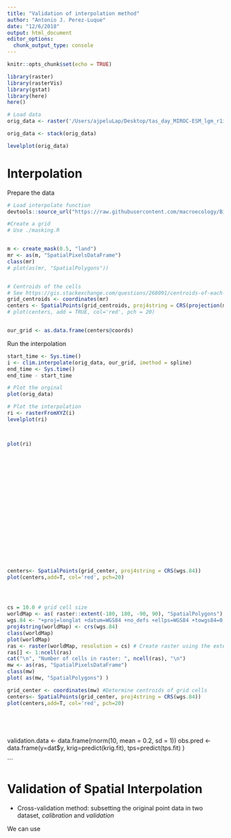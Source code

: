 ```yaml
---
title: "Validation of interpolation method"
author: "Antonio J. Perez-Luque"
date: "12/6/2018"
output: html_document
editor_options: 
  chunk_output_type: console
---
```


```r
knitr::opts_chunk$set(echo = TRUE)
```

```r
library(raster)
library(rasterVis)
library(gstat)
library(here)
here()
```

```r
# Load data
orig_data <- raster('/Users/ajpeluLap/Desktop/tas_day_MIROC-ESM_lgm_r1i1p1_46000101-46991231.nc')

orig_data <- stack(orig_data)

levelplot(orig_data)
```



# Interpolation

Prepare the data
```r
# Load interpolate function 
devtools::source_url("https://raw.githubusercontent.com/macroecology/BioExtremes/interpolation/interpolate.R") 

#Create a grid 
# Use ./masking.R


m <- create_mask(0.5, "land")
mr <- as(m, "SpatialPixelsDataFrame")
class(mr)
# plot(as(mr, "SpatialPolygons"))


# Centroids of the cells 
# See https://gis.stackexchange.com/questions/268091/centroids-of-each-grid-cell
grid_centroids <- coordinates(mr) 
centers <- SpatialPoints(grid_centroids, proj4string = CRS(projection(mr)))
# plot(centers, add = TRUE, col='red', pch = 20)


our_grid <- as.data.frame(centers@coords)
```

Run the interpolation 
```r
start_time <- Sys.time()
i <- clim.interpolate(orig_data, our_grid, imethod = spline)
end_time <- Sys.time()
end_time - start_time
```


```r
# Plot the orginal 
plot(orig_data)

# Plot the interpolation 
ri <- rasterFromXYZ(i)
levelplot(ri)



plot(ri)




















centers<- SpatialPoints(grid_center, proj4string = CRS(wgs.84))
plot(centers,add=T, col='red', pch=20)




cs = 10.0 # grid cell size 
worldMap <- as( raster::extent(-180, 180, -90, 90), "SpatialPolygons") # Extent of grid to SpatialPolygons
wgs.84 <- "+proj=longlat +datum=WGS84 +no_defs +ellps=WGS84 +towgs84=0,0,0"
proj4string(worldMap) <- crs(wgs.84) 
class(worldMap)
plot(worldMap)
ras <- raster(worldMap, resolution = cs) # Create raster using the extent 
ras[] <- 1:ncell(ras)
cat("\n", "Number of cells in raster: ", ncell(ras), "\n")  
mw <- as(ras, "SpatialPixelsDataFrame")
class(mw)
plot( as(mw, "SpatialPolygons") )

grid_center <- coordinates(mw) #Determine centroids of grid cells 
centers<- SpatialPoints(grid_center, proj4string = CRS(wgs.84))
plot(centers,add=T, col='red', pch=20)






```






validation.data <- data.frame(rnorm(10, mean = 0.2, sd = 1))
obs.pred <- data.frame(y=dat$y, krig=predict(krig.fit),
                       tps=predict(tps.fit) )


```


# Validation of Spatial Interpolation 
- Cross-validation method: subsetting the original point data in two dataset, *calibration* and *validation* 



We can use 

